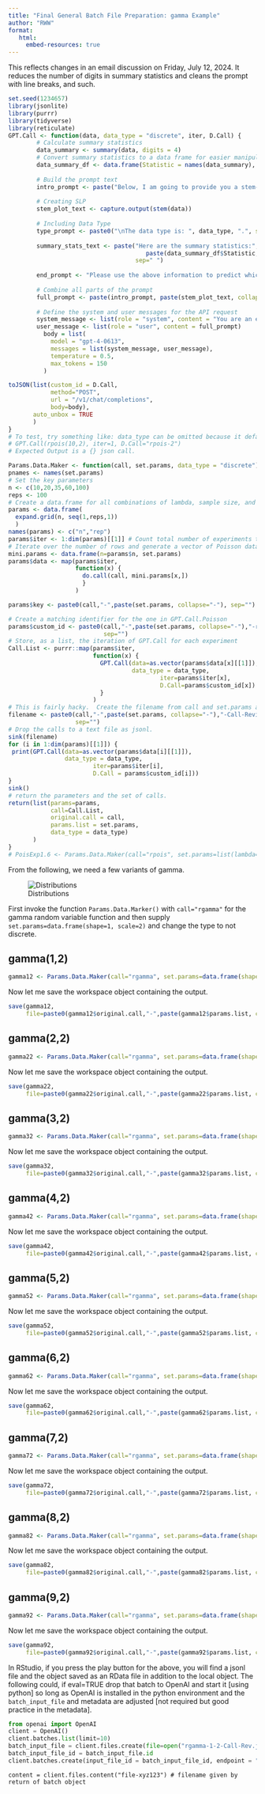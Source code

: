 ```yaml
---
title: "Final General Batch File Preparation: gamma Example"
author: "RWW"
format: 
   html:
     embed-resources: true
---
```


This reflects changes in an email discussion on Friday, July 12, 2024.  It reduces the number of digits in summary statistics and cleans the prompt with line breaks, and such.

```r
set.seed(1234657)
library(jsonlite)
library(purrr)
library(tidyverse)
library(reticulate)
GPT.Call <- function(data, data_type = "discrete", iter, D.Call) {
        # Calculate summary statistics
        data_summary <- summary(data, digits = 4)
        # Convert summary statistics to a data frame for easier manipulation
        data_summary_df <- data.frame(Statistic = names(data_summary), Value = as.vector(data_summary))
        
        # Build the prompt text
        intro_prompt <- paste("Below, I am going to provide you a stem-and-leaf-plot of a variable and the summary statistics for that variable. I would like you to tell me which distribution you think generated the data.", sep="")
        
        # Creating SLP
        stem_plot_text <- capture.output(stem(data))
        
        # Including Data Type
        type_prompt <- paste0("\nThe data type is: ", data_type, ".", sep="")
        
        summary_stats_text <- paste("Here are the summary statistics:",
                                       paste(data_summary_df$Statistic, "=", data_summary_df$Value, collapse = "; "), type_prompt, 
                                    sep=" ")
        
        end_prompt <- "Please use the above information to predict which distribution generated the data. Please do not provide an explanation in your response. Please only state the name of the distribution in one word. Do not include the word 'distribution' following the name of the predicted distribution. Indeed, please read your response after writing it and ensure that you only provide the name of the distribution in your response."
        
        # Combine all parts of the prompt
        full_prompt <- paste(intro_prompt, paste(stem_plot_text, collapse = "\n"), summary_stats_text, end_prompt, sep="\n\n")
        
        # Define the system and user messages for the API request
        system_message <- list(role = "system", content = "You are an expert in statistics and data science.")
        user_message <- list(role = "user", content = full_prompt)
          body = list(
            model = "gpt-4-0613",
            messages = list(system_message, user_message),
            temperature = 0.5,
            max_tokens = 150
          )        

toJSON(list(custom_id = D.Call, 
            method="POST", 
            url = "/v1/chat/completions", 
            body=body), 
       auto_unbox = TRUE
       )
}
# To test, try something like: data_type can be omitted because it defaults to discrete
# GPT.Call(rpois(10,2), iter=1, D.Call="rpois-2")
# Expected Output is a {} json call.
```

```r
Params.Data.Maker <- function(call, set.params, data_type = "discrete") {
pnames <- names(set.params)
# Set the key parameters
n <- c(10,20,35,60,100)
reps <- 100
# Create a data.frame for all combinations of lambda, sample size, and repetition [of lambda sample size]
params <- data.frame(
  expand.grid(n, seq(1,reps,1))
  )
names(params) <- c("n","rep")
params$iter <- 1:dim(params)[[1]] # Count total number of experiments to pass
# Iterate over the number of rows and generate a vector of Poisson data given lambda and size; a tidy for-loop
mini.params <- data.frame(n=params$n, set.params)
params$data <- map(params$iter, 
                   function(x) { 
                     do.call(call, mini.params[x,]) 
                     }
                   )

params$key <- paste0(call,"-",paste(set.params, collapse="-"), sep="")

# Create a matching identifier for the one in GPT.Call.Poisson
params$custom_id <- paste0(call,"-",paste(set.params, collapse="-"),"-request-",params$iter, 
                           sep="")
# Store, as a list, the iteration of GPT.Call for each experiment
Call.List <- purrr::map(params$iter, 
                        function(x) {
                          GPT.Call(data=as.vector(params$data[x][[1]]),
                                   data_type = data_type,
                                           iter=params$iter[x], 
                                           D.Call=params$custom_id[x])
                          }
                        )
# This is fairly hacky.  Create the filename from call and set.params and then use a sink to capture prints of the GPT.Call function.  Because set.parms can be vector-valued, we need to collapse it.
filename <- paste0(call,"-",paste(set.params, collapse="-"),"-Call-Revised.jsonl", 
                   sep="")
# Drop the calls to a text file as jsonl.
sink(filename)
for (i in 1:dim(params)[[1]]) {
 print(GPT.Call(data=as.vector(params$data[i][[1]]), 
                data_type = data_type,
                        iter=params$iter[i], 
                        D.Call = params$custom_id[i]))  
}
sink()
# return the parameters and the set of calls.
return(list(params=params, 
            call=Call.List,
            original.call = call,
            params.list = set.params,
            data_type = data_type)
       )
}
# PoisExp1.6 <- Params.Data.Maker(call="rpois", set.params=list(lambda=1.6))
```

From the following, we need a few variants of gamma.

![Distributions](./../../Distributions-to-Add.png) 

First invoke the function `Params.Data.Marker()` with `call="rgamma"` for the gamma random variable function and then supply `set.params=data.frame(shape=1, scale=2)` and change the type to not discrete.

## gamma(1,2)

```r
gamma12 <- Params.Data.Maker(call="rgamma", set.params=data.frame(shape=1, scale=2), data_type = "not discrete")
```

Now let me save the workspace object containing the output.

```r
save(gamma12, 
     file=paste0(gamma12$original.call,"-",paste(gamma12$params.list, collapse="-"),".RData", sep=""))
```


## gamma(2,2)

```r
gamma22 <- Params.Data.Maker(call="rgamma", set.params=data.frame(shape=2, scale=2), data_type = "not discrete")
```

Now let me save the workspace object containing the output.

```r
save(gamma22, 
     file=paste0(gamma22$original.call,"-",paste(gamma22$params.list, collapse="-"),".RData", sep=""))
```


## gamma(3,2)

```r
gamma32 <- Params.Data.Maker(call="rgamma", set.params=data.frame(shape=3, scale=2), data_type = "not discrete")
```

Now let me save the workspace object containing the output.

```r
save(gamma32, 
     file=paste0(gamma32$original.call,"-",paste(gamma32$params.list, collapse="-"),".RData", sep=""))
```

## gamma(4,2)

```r
gamma42 <- Params.Data.Maker(call="rgamma", set.params=data.frame(shape=4, scale=2), data_type = "not discrete")
```

Now let me save the workspace object containing the output.

```r
save(gamma42, 
     file=paste0(gamma42$original.call,"-",paste(gamma42$params.list, collapse="-"),".RData", sep=""))
```

## gamma(5,2)

```r
gamma52 <- Params.Data.Maker(call="rgamma", set.params=data.frame(shape=5, scale=2), data_type = "not discrete")
```

Now let me save the workspace object containing the output.

```r
save(gamma52, 
     file=paste0(gamma52$original.call,"-",paste(gamma52$params.list, collapse="-"),".RData", sep=""))
```

## gamma(6,2)

```r
gamma62 <- Params.Data.Maker(call="rgamma", set.params=data.frame(shape=6, scale=2), data_type = "not discrete")
```

Now let me save the workspace object containing the output.

```r
save(gamma62, 
     file=paste0(gamma62$original.call,"-",paste(gamma62$params.list, collapse="-"),".RData", sep=""))
```

## gamma(7,2)

```r
gamma72 <- Params.Data.Maker(call="rgamma", set.params=data.frame(shape=7, scale=2), data_type = "not discrete")
```

Now let me save the workspace object containing the output.

```r
save(gamma72, 
     file=paste0(gamma72$original.call,"-",paste(gamma72$params.list, collapse="-"),".RData", sep=""))
```

## gamma(8,2)

```r
gamma82 <- Params.Data.Maker(call="rgamma", set.params=data.frame(shape=8, scale=2), data_type = "not discrete")
```

Now let me save the workspace object containing the output.

```r
save(gamma82, 
     file=paste0(gamma82$original.call,"-",paste(gamma82$params.list, collapse="-"),".RData", sep=""))
```

## gamma(9,2)

```r
gamma92 <- Params.Data.Maker(call="rgamma", set.params=data.frame(shape=9, scale=2), data_type = "not discrete")
```

Now let me save the workspace object containing the output.

```r
save(gamma92, 
     file=paste0(gamma92$original.call,"-",paste(gamma92$params.list, collapse="-"),".RData", sep=""))
```



In RStudio, if you press the play button for the above, you will find a jsonl file and the object saved as an RData file in addition to the local object.  The following could, if eval=TRUE drop that batch to OpenAI and start it [using python] so long as OpenAI is installed in the python environment and the `batch_input_file` and metadata are adjusted [not required but good practice in the metadata].  

```python
from openai import OpenAI
client = OpenAI()
client.batches.list(limit=10)
batch_input_file = client.files.create(file=open("rgamma-1-2-Call-Rev.jsonl", "rb"), purpose = "batch")
batch_input_file_id = batch_input_file.id
client.batches.create(input_file_id = batch_input_file_id, endpoint = "/v1/chat/completions", completion_window="24h", metadata = {"description":"gamma [1,2]"})
```

```
content = client.files.content("file-xyz123") # filename given by return of batch object
```
